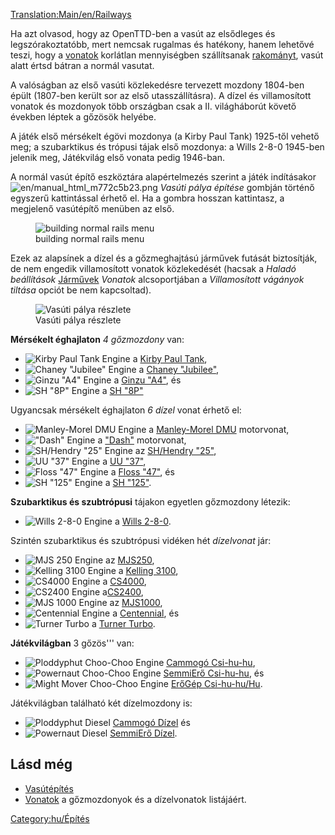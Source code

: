 [[Translation:Main/en/Railways]]{{en/-}}{{hu/Vasúti pálya típusai}}

Ha azt olvasod, hogy az OpenTTD-ben a vasút az elsődleges és legszórakoztatóbb, mert nemcsak rugalmas és hatékony, hanem lehetővé teszi, hogy a [[Main/hu/Vonatok|vonatok]] korlátlan mennyiségben szállítsanak [[Main/hu/Rakomány|rakományt]], vasút alatt értsd bátran a normál vasutat.

A valóságban az első vasúti közlekedésre tervezett mozdony 1804-ben épült (1807-ben került sor az első utasszállításra). A dízel és villamosított vonatok és mozdonyok több országban csak a II. világháborút követő években léptek a gőzösök helyébe.

A játék első mérsékelt égövi mozdonya (a Kirby Paul Tank) 1925-től vehető meg; a szubarktikus és trópusi tájak első mozdonya: a Wills 2-8-0 1945-ben jelenik meg, Játékvilág első vonata pedig 1946-ban.

A normál vasút építő eszköztára alapértelmezés szerint a játék indításakor [[File:en/manual html m772c5b23.png]] ''Vasúti pálya építése'' gombján történő egyszerű kattintással érhető el. Ha a gombra hosszan kattintasz, a megjelenő vasútépítő menüben  az első.

[[File:hu/Openttd-rail1.png|none|building normal rails menu]]

Ezek az alapsínek a dízel és a gőzmeghajtású járművek futását biztosítják, de nem  engedik villamosított vonatok közlekedését (hacsak a ''Haladó beállítások'' [[Main/en/Haladó beállítások/Járművek/Hu#Villamosított vágányok letiltása|Járművek]] ''Vonatok'' alcsoportjában a ''Villamosított vágányok tiltása'' opciót be nem kapcsoltad). 

[[File:en/Railway.png|none|frame|Vasúti pálya részlete]]

'''Mérsékelt éghajlaton''' ''4 gőzmozdony'' van:
*[[File:en/Kirbypaultank.png|Kirby Paul Tank Engine]] a [[Main/hu/Kirby Paul Tank|Kirby Paul Tank]], 
*[[File:en/Chaneyjubilee.png|Chaney "Jubilee" Engine]] a [[Main/hu/Chaney "Jubilee"|Chaney "Jubilee"]],
*[[File:en/Ginzua4.png|Ginzu "A4" Engine]] a [[Main/hu/Ginzu "A4"|Ginzu "A4"]], és
*[[File:en/Sh8p.png|SH "8P" Engine]] a [[Main/hu/SH "8P"|SH "8P"]]
Ugyancsak mérsékelt éghajlaton ''6 dízel'' vonat érhető el:
*[[File:en/Manleymoreldmu.png|Manley-Morel DMU Engine]] a [[Main/hu/Manley-Morel DMU|Manley-Morel DMU]] motorvonat, 
*[[File:en/Dash.png|"Dash" Engine]] a [[Main/hu/Dash|"Dash"]] motorvonat,
*[[File:en/Shhendry25.png|SH/Hendry "25" Engine]] az [[Main/hu/SH/Hendry "25"|SH/Hendry "25"]],
*[[File:en/Uu37.png|UU "37" Engine]] a [[Main/hu/UU "37"|UU "37"]],
*[[File:en/Floss47.png|Floss "47" Engine]] a [[Main/hu/Floss "47"|Floss "47"]], és
*[[File:en/Sh125.png|SH "125" Engine]] a [[Main/hu/SH "125"|SH "125"]].


'''Szubarktikus és szubtrópusi''' tájakon egyetlen gőzmozdony létezik:
*[[File:en/Wills280.png|Wills 2-8-0 Engine]] a [[Main/hu/Wills 2-8-0|Wills 2-8-0]].
Szintén szubarktikus és szubtrópusi vidéken hét ''dízelvonat'' jár:
*[[File:en/Mjs250.png|MJS 250 Engine]] az [[Main/hu/MJS250|MJS250]],
*[[File:en/Kelling3100.png|Kelling 3100 Engine]] a [[Main/hu/Kelling 3100|Kelling 3100]],
*[[File:en/Cs4000.png|CS4000 Engine]] a [[Main/hu/CS4000|CS4000]],
*[[File:en/Cs2400.png|CS2400 Engine]] a[[Main/hu/CS2400|CS2400]],
*[[File:en/Mjs1000.png|MJS 1000 Engine]] az [[Main/hu/MJS 1000|MJS1000]],
*[[File:en/Centennial.png|Centennial Engine]] a [[Main/en/Centennial/Hu>|Centennial]], és
*[[File:en/Turnerturbo.png|Turner Turbo]] a [[Main/hu/Turner Turbo|Turner Turbo]].


'''Játékvilágban''' 3 gőzös''' van:

*[[File:en/Ploddyphutchoochoo.png|Ploddyphut Choo-Choo Engine]] [[Main/hu/Cammogó Csi-hu-hu|Cammogó Csi-hu-hu]],
*[[File:en/Powernautchoochoo.png|Powernaut Choo-Choo Engine]] [[Main/hu/SemmiErő Csi-hu-hu|SemmiErő Csi-hu-hu]], és
*[[File:en/Mightymoverchoochoo.png|Might Mover Choo-Choo Engine]] [[Main/hu/ErőGép Csi-hu-hu|ErőGép Csi-hu-hu/Hu]].
Játékvilágban található két dízelmozdony is:
*[[File:en/Ploddyphutdiesel.png|Ploddyphut Diesel]] [[Main/hu/Cammogó Dízel|Cammogó Dízel]] és
*[[File:en/Powernautdiesel.png|Powernaut Diesel]] [[Main/hu/SemmiErő Dízel|SemmiErő Dízel]].

==Lásd még==
*[[Main/hu/Vasútépítés|Vasútépítés]]
*[[Main/hu/Vonatok|Vonatok]] a gőzmozdonyok és a dízelvonatok listájáért.

[[Category:hu/Építés]]